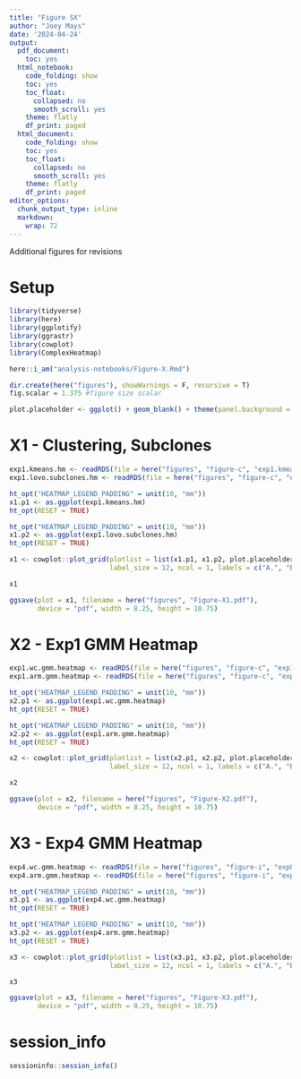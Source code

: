 ```yaml
---
title: "Figure SX"
author: "Joey Mays"
date: '2024-04-24'
output:
  pdf_document:
    toc: yes
  html_notebook:
    code_folding: show
    toc: yes
    toc_float:
      collapsed: no
      smooth_scroll: yes
    theme: flatly
    df_print: paged
  html_document:
    code_folding: show
    toc: yes
    toc_float:
      collapsed: no
      smooth_scroll: yes
    theme: flatly
    df_print: paged
editor_options:
  chunk_output_type: inline
  markdown:
    wrap: 72
---
```


Additional figures for revisions

# Setup

```r
library(tidyverse)
library(here)
library(ggplotify)
library(ggrastr)
library(cowplot)
library(ComplexHeatmap)
```

```r
here::i_am("analysis-notebooks/Figure-X.Rmd")
```

```r
dir.create(here("figures"), showWarnings = F, recursive = T)
fig.scalar = 1.375 #figure size scalar
```

```r
plot.placeholder <- ggplot() + geom_blank() + theme(panel.background = element_blank())
```

# X1 - Clustering, Subclones

```r
exp1.kmeans.hm <- readRDS(file = here("figures", "figure-c", "exp1.kmeans.hm.RDS"))
exp1.lovo.subclones.hm <- readRDS(file = here("figures", "figure-c", "exp1.lovo.subclones.hm.RDS"))
```

```r
ht_opt("HEATMAP_LEGEND_PADDING" = unit(10, "mm"))
x1.p1 <- as.ggplot(exp1.kmeans.hm)
ht_opt(RESET = TRUE)
```

```r
ht_opt("HEATMAP_LEGEND_PADDING" = unit(10, "mm"))
x1.p2 <- as.ggplot(exp1.lovo.subclones.hm)
ht_opt(RESET = TRUE)
```

```r
x1 <- cowplot::plot_grid(plotlist = list(x1.p1, x1.p2, plot.placeholder), 
                         label_size = 12, ncol = 1, labels = c("A.", "B.", ""), rel_heights = c(2, 1.5, 1), scale = 0.95)
```

```r
x1
```

```r
ggsave(plot = x1, filename = here("figures", "Figure-X1.pdf"), 
       device = "pdf", width = 8.25, height = 10.75)
```

# X2 - Exp1 GMM Heatmap

```r
exp1.wc.gmm.heatmap <- readRDS(file = here("figures", "figure-c", "exp1.wc.gmm.heatmap.RDS"))
exp1.arm.gmm.heatmap <- readRDS(file = here("figures", "figure-c", "exp01.arm.gmm.heatmap.RDS"))
```

```r
ht_opt("HEATMAP_LEGEND_PADDING" = unit(10, "mm"))
x2.p1 <- as.ggplot(exp1.wc.gmm.heatmap)
ht_opt(RESET = TRUE)
```

```r
ht_opt("HEATMAP_LEGEND_PADDING" = unit(10, "mm"))
x2.p2 <- as.ggplot(exp1.arm.gmm.heatmap)
ht_opt(RESET = TRUE)
```

```r
x2 <- cowplot::plot_grid(plotlist = list(x2.p1, x2.p2, plot.placeholder), 
                         label_size = 12, ncol = 1, labels = c("A.", "B.", ""), rel_heights = c(1.5, 1.5, 2), scale = 0.95)
```

```r
x2
```

```r
ggsave(plot = x2, filename = here("figures", "Figure-X2.pdf"), 
       device = "pdf", width = 8.25, height = 10.75)
```

# X3 - Exp4 GMM Heatmap

```r
exp4.wc.gmm.heatmap <- readRDS(file = here("figures", "figure-i", "exp04.wc.gmm.heatmap.RDS"))
exp4.arm.gmm.heatmap <- readRDS(file = here("figures", "figure-i", "exp04.arm.gmm.heatmap.RDS"))
```

```r
ht_opt("HEATMAP_LEGEND_PADDING" = unit(10, "mm"))
x3.p1 <- as.ggplot(exp4.wc.gmm.heatmap)
ht_opt(RESET = TRUE)
```

```r
ht_opt("HEATMAP_LEGEND_PADDING" = unit(10, "mm"))
x3.p2 <- as.ggplot(exp4.arm.gmm.heatmap)
ht_opt(RESET = TRUE)
```

```r
x3 <- cowplot::plot_grid(plotlist = list(x3.p1, x3.p2, plot.placeholder), 
                         label_size = 12, ncol = 1, labels = c("A.", "B.", ""), rel_heights = c(1.5, 1.5, 2), scale = 0.95)
```

```r
x3
```

```r
ggsave(plot = x3, filename = here("figures", "Figure-X3.pdf"), 
       device = "pdf", width = 8.25, height = 10.75)
```


# session_info

```r
sessioninfo::session_info()
```
